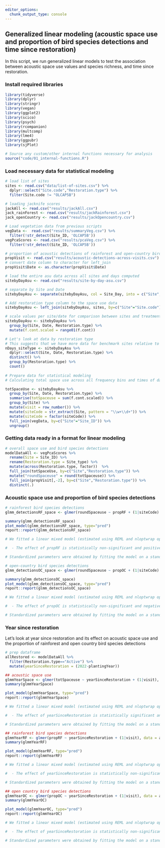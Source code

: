 ```yaml
---
editor_options: 
  chunk_output_type: console
---
```


## Generalized linear modeling (acoustic space use and proportion of bird species detections and time since restoration)

In this script, we run generalized linear models to test the association between acoustic space use values and species richness, and time since restoration. 

### Install required libraries
```r
library(tidyverse)
library(dplyr)
library(stringr)
library(vegan)
library(ggplot2)
library(scico)
library(psych)
library(rcompanion)
library(multcomp)
library(lme4)
library(ggpubr)
library(sjPlot)

# Source any custom/other internal functions necessary for analysis
source("code/01_internal-functions.R")
```

### Load necessary data for statistical modeling
```r
# load list of sites
sites <- read.csv("data/list-of-sites.csv") %>% 
  dplyr::select("Site.code","Restoration.type") %>%
  filter(Site.code != "OLCAP5B")

# loading jacknife scores 
jackAll <- read.csv("results/jackAll.csv")
jack_rainForest <- read.csv("results/jackRainforest.csv")
jack_openCountry <- read.csv("results/jackOpencountry.csv")

# Load vegetation data from previous scripts 
vegData <-  read.csv("results/summaryVeg.csv") %>%
  filter(!str_detect(Site_ID, 'OLCAP5B'))
vegPcaScores <- read.csv("results/pcaVeg.csv") %>%
  filter(!str_detect(Site_ID, 'OLCAP5B'))

# proportion of acoustic detections of rainforest and open-country birds across visits
propVisit <- read.csv("results/acoustic-detections-across-visits.csv")
# convert date column to character for left_join
propVisit$Date <- as.character(propVisit$Date)

# load the entire asu data across all sites and days computed
sitebyDayAsu <- read.csv("results/site-by-day-asu.csv") 

# separate by Site and Date
sitebyDayAsu <- separate(sitebyDayAsu, col = Site_Day, into = c("Site", "Date"), sep = "_") 

# Add restoration type column to the space use data
sitebyDayAsu <- left_join(sitebyDayAsu, sites, by=c("Site"="Site.code"))

# scale values per site/date for comparison between sites and treatment types
sitebyDayAsu <- sitebyDayAsu %>%
  group_by(Site, Date, Restoration.type) %>%
  mutate(f.cont.scaled = range01(f.cont))

# Let's look at data by restoration type
# This suggests that we have more data for benchmark sites relative to the other two treatment types
nDays_siteType <- sitebyDayAsu %>%
  dplyr::select(Site, Date, Restoration.type) %>%
  distinct() %>%
  group_by(Restoration.type) %>%
  count()
  
# Prepare data for statistical modeling
# Calculating total space use across all frequency bins and times of day: 128*24 for each site-day combination

totSpaceUse <- sitebyDayAsu %>%
  group_by(Site, Date, Restoration.type) %>%
  summarise(totSpaceuse = sum(f.cont.scaled)) %>%
  group_by(Site) %>% 
  mutate(visit = row_number()) %>%
  mutate(siteCode = str_extract(Site, pattern = "\\w+\\d+")) %>%
  mutate(siteCode = factor(siteCode)) %>%
  full_join(vegData, by=c("Site"="Site_ID")) %>%
  ungroup()
```


### Getting data ready in a format for linear modeling
```r
# overall space use and bird species detections
modelDataAll <- vegPcaScores %>% 
  rename(Site = Site_ID) %>%
  rename(Restoration.type = Site_type) %>%
  mutate(across(Restoration.type, factor))  %>%
  full_join(totSpaceUse, by=c("Site","Restoration.type")) %>%
  mutate("roundSpaceuse" = round(totSpaceuse)) %>%
  full_join(propVisit[,-2], by=c("Site","Restoration.type")) %>%
  distinct(.)
```

### Acoustic space use and proportion of bird species detections
```r
# rainforest bird species detections
glmm_detectionsRF_space <- glmer(roundSpaceuse ~ propRF + (1|siteCode) + (1|visit), data = modelDataAll, family = gaussian(link="identity"))

summary(glmm_detectionsRF_space)
plot_model(glmm_detectionsRF_space, type="pred")
report::report(glmm_detectionsRF_space)

# We fitted a linear mixed model (estimated using REML and nloptwrap optimizer) to predict roundSpaceuse with propRF (formula: roundSpaceuse ~ propRF). The model included siteCode and visit as random effects (formula: list(~1 | siteCode, ~1 | visit)). The model's total explanatory power is substantial (conditional R2 = 0.84) and the part related to the fixed effects alone (marginal R2) is of 1.99e-04. The model's intercept, corresponding to propRF = 0, is at 289.91 (95% CI [233.66, 346.16], t(1215) = 10.11, p < .001). Within this model:

#  - The effect of propRF is statistically non-significant and positive (beta = 15.96, 95% CI [-18.66, 50.57], t(1215) = 0.90, p = 0.366; Std. beta = 0.01, 95% CI [-0.02, 0.05])

# Standardized parameters were obtained by fitting the model on a standardized version of the dataset. 95% Confidence Intervals (CIs) and p-values were computed using the Wald approximation.

# open-country bird species detections
glmm_detectionsOC_space <- glmer(roundSpaceuse ~ propOC + (1|siteCode) + (1|visit), data = modelDataAll, family = gaussian(link="identity"))

summary(glmm_detectionsOC_space)
plot_model(glmm_detectionsOC_space, type="pred")
report::report(glmm_detectionsOC_space)

# We fitted a linear mixed model (estimated using REML and nloptwrap optimizer) to predict roundSpaceuse with propOC (formula: roundSpaceuse ~ propOC). The model included siteCode and visit as random effects (formula: list(~1 | siteCode, ~1 | visit)). The model's total explanatory power is substantial (conditional R2 = 0.84) and the part related to the fixed effects alone (marginal R2) is of 1.99e-04. The model's intercept, corresponding to propOC = 0, is at 305.87 (95% CI [257.26, 354.48], t(1215) = 12.35, p < .001). Within this model:

#  - The effect of propOC is statistically non-significant and negative (beta = -15.96, 95% CI [-50.57, 18.66], t(1215) = -0.90, p = 0.366; Std. beta = -0.01, 95% CI [-0.05, 0.02])

# Standardized parameters were obtained by fitting the model on a standardized version of the dataset. 95% Confidence Intervals (CIs) and p-values were computed using the Wald approximation. 
```

### Year since restoration

Let's look at year since restoration and its effect on acoustic space use and the proportion of rainforest and open country bird species detections
```r
# prep dataframe
allRestored <- modelDataAll %>%
  filter(Restoration.type=="Active") %>%
  mutate(yearSinceRestoration = (2022-plantingYear))

## acoustic space use
glmmYearSpace <- glmer(totSpaceuse ~ yearSinceRestoration + (1|visit), data = allRestored, family = gaussian(link="identity"))
summary(glmmYearSpace)

plot_model(glmmYearSpace, type="pred")
report::report(glmmYearSpace)

# We fitted a linear mixed model (estimated using REML and nloptwrap optimizer) to predict totSpaceuse with yearSinceRestoration (formula: totSpaceuse ~ yearSinceRestoration). The model included visit as random effect (formula: ~1 | visit). The model's total explanatory power is moderate (conditional R2 = 0.16) and the part related to the fixed effects alone (marginal R2) is of 0.12. The model's intercept, corresponding to yearSinceRestoration = 0, is at 343.91 (95% CI [238.78, 449.04], t(61) = 6.54, p < .001). Within this model:

#  - The effect of yearSinceRestoration is statistically significant and negative (beta = -10.07, 95% CI [-16.66, -3.47], t(61) = -3.05, p = 0.003; Std. beta = -0.35, 95% CI [-0.58, -0.12])

# Standardized parameters were obtained by fitting the model on a standardized version of the dataset. 95% Confidence Intervals (CIs) and p-values were computed using the Wald approximation.

## rainforest bird species detections
glmmYearRF <- glmer(propRF ~ yearSinceRestoration + (1|visit), data = allRestored, family = gaussian(link="identity"))
summary(glmmYearRF)

plot_model(glmmYearRF, type="pred")
report::report(glmmYearRF)

# We fitted a linear mixed model (estimated using REML and nloptwrap optimizer) to predict propRF with yearSinceRestoration (formula: propRF ~ yearSinceRestoration). The model included visit as random effect (formula: ~1 | visit). The model's explanatory power related to the fixed effects alone (marginal R2) is 3.67e-09. The model's intercept, corresponding to yearSinceRestoration = 0, is at 0.77 (95% CI [0.71, 0.83], t(366) = 24.62, p < .001). Within this model:

#  - The effect of yearSinceRestoration is statistically non-significant and negative (beta = -2.33e-06, 95% CI [-3.94e-03, 3.93e-03], t(366) = -1.16e-03, p > .999; Std. beta = -6.07e-05, 95% CI [-0.10, 0.10])

# Standardized parameters were obtained by fitting the model on a standardized version of the dataset. 95% Confidence Intervals (CIs) and p-values were computed using the Wald approximation. 

## open country bird species detections
glmmYearOC <- glmer(propOC ~ yearSinceRestoration + (1|visit), data = allRestored, family = gaussian(link="identity"))
summary(glmmYearOC)

plot_model(glmmYearOC, type="pred")
report::report(glmmYearOC)

# We fitted a linear mixed model (estimated using REML and nloptwrap optimizer) to predict propOC with yearSinceRestoration (formula: propOC ~ yearSinceRestoration). The model included visit as random effect (formula: ~1 | visit). The model's explanatory power related to the fixed effects alone (marginal R2) is 3.67e-09. The model's intercept, corresponding to yearSinceRestoration = 0, is at 0.23 (95% CI [0.17, 0.29], t(366) = 7.32, p < .001). Within this model:

#  - The effect of yearSinceRestoration is statistically non-significant and positive (beta = 2.33e-06, 95% CI [-3.93e-03, 3.94e-03], t(366) = 1.16e-03, p > .999; Std. beta = 6.07e-05, 95% CI [-0.10, 0.10])

# Standardized parameters were obtained by fitting the model on a standardized version of the dataset. 95% Confidence Intervals (CIs) and p-values were computed using the Wald approximation. 
```
